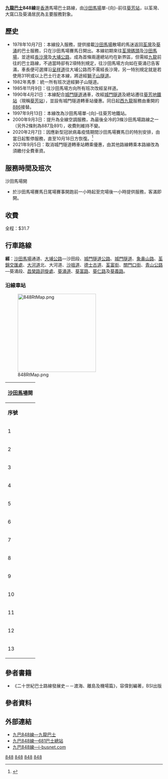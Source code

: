 {{公共汽車路線基礎資訊
|路線名稱             = 九龍巴士848線
|外文名稱             = KMB Route 848
|代表圖像             = 848 ASU11 PC3851 20180909 Sha Tin Racecourse.jpg
|代表圖像二           = 
|經營者               = 九龍巴士
|所屬車廠             = 荔枝角車廠
|路線用車             = 不固定
|起點站               = [[沙田馬場|沙田馬場]]
|途經地點             = [[城門隧道|城門隧道]]、[[荃灣|荃灣]]、[[葵興|葵興]]
|終點站               = [[葵芳站|葵芳站]]
|路線性質             = 賽馬日單程線
|全程行駛里程         = 16.8公里
|全程行車時間         = 50分鐘
|服務時間             = 尾場賽事前1小時至尾場結束後1小時
|班次頻率             = 滿客即開
|全程收費             = $31.7
|主要競爭交通         = [[港鐵|港鐵]]<BR>紅色小巴(只適用於前往荃灣)
}}

'''[[九龍巴士|九龍巴士]]848線'''是[[香港|香港]]馬場巴士路線，由[[沙田馬場|沙田馬場]]單-{向}-前往[[葵芳站|葵芳站]]，以荃灣、大窩口及葵涌居民為主要服務對象。

==歷史==
*1978年10月7日：本線投入服務，提供接載[[沙田馬場|沙田馬場]]散場的馬迷返回[[荃灣|荃灣]]及[[葵涌|葵涌]]的巴士服務，只在沙田馬場賽馬日開出。本線初期來往[[荃灣碼頭|荃灣碼頭]]及[[沙田馬場|沙田馬場]]，並途經[[長沙灣|長沙灣]]及[[大埔公路|大埔公路]]，成為首條兩邊總站均在新界區，但需經[[九龍|九龍]]前往的巴士路線，不過當時卻有2項特別規定，往沙田馬場方向如在葵涌已告客滿，車長便可選擇沿[[呈祥道|呈祥道]]往大埔公路而不需經長沙灣，另一特別規定就是若使用31呎或以上巴士行走本線，將途經[[獅子山隧道|獅子山隧道]]。
*1982年馬季：統一所有班次途經獅子山隧道。
*1985年11月9日：往沙田馬場方向所有班次改經呈祥道。
*1990年4月21日：本線配合[[城門隧道|城門隧道]]通車，改經[[城門隧道|城門隧道]]及總站遷往[[葵芳地鐵站|葵芳地鐵站]]（現稱[[葵芳站|葵芳站]]），並設有城門隧道轉車站優惠。同日起[[西九龍|西九龍]]服務由重開的[[九龍巴士886線|886]]接替。
*1997年9月13日：本線改為沙田馬場單-{向}-往葵芳地鐵站。
*2000年9月3日：提升為全線空調服務，為最後全冷的3條沙田馬場路線之一（另外2條則為887及891），收費則維持不變。
*2020年2月7日：因應新型冠狀病毒疫情期間沙田馬場賽馬日的特別安排，由當日起暫停服務，直至10月18日方恢復。<ref>{{Cite web |url=http://www.kmb.hk/tc/news/press/archives/news202010173722.html |title=九巴於十月十八日往來馬場服務安排 |accessdate=2020-10-18 |archive-date=2020-12-05 |archive-url=https://web.archive.org/web/20201205224056/http://www1.kmb.hk/tc/news/press/archives/news202010173722.html |dead-url=no }}</ref>
*2021年9月5日：取消城門隧道轉車站轉乘優惠，由其他路線轉乘本路線改為須繳付全費車資。

==服務時間及班次==
;沙田馬場開
*於沙田馬場賽馬日尾場賽事開跑前一小時起至完場後一小時提供服務，客滿即開。

==收費==
全程：$31.7
{{fare-remarks|KMB|fcs=N|本線'''不包括在'''城門隧道轉車站轉乘優惠計劃之內，由其他路線轉乘本路線不設轉乘優惠，須付全費車資。}}

==行車路線==
'''經'''：[[沙田馬場|沙田馬場]]通道、[[大埔公路|大埔公路]]—沙田段、[[城門隧道公路|城門隧道公路]]、[[城門隧道|城門隧道]]、[[象鼻山路|象鼻山路]]、[[荃錦交匯處|荃錦交匯處]]、[[大河道|大河道]]北、大河道、[[沙咀道|沙咀道]]、[[德士古道|德士古道]]、[[荃富街|荃富街]]、[[關門口街|關門口街]]、[[青山公路|青山公路]]—葵涌段、[[昌榮路迴旋處|昌榮路迴旋處]]、[[葵涌道|葵涌道]]、[[葵富路|葵富路]]、[[葵仁路|葵仁路]]及[[葵義路|葵義路]]。

===沿線車站===
[[File:848RtMap.png|250px]]
{|class="wikitable" style="text-align: center"
!colspan=3|[[沙田馬場|沙田馬場]]開
|-
!'''序號'''!!'''車站名稱'''!!'''位置'''
|-
|1||[[沙田馬場|沙田馬場]]巴士總站||[[沙田馬場巴士總站|沙田馬場巴士總站]]
{{Routemapbreak|colspan=5|{{SR|9}}{{TPR|沙田}}、[[城門隧道公路|城門隧道公路]]、[[城門隧道|城門隧道]]}}
|-
|2||[[城門隧道轉車站|城門隧道轉車站]]<ref>'''乘客於此站登上本路線車輛時須付全費車資'''</ref>||[[城門隧道|城門隧道]]
{{Routemapbreak|colspan=5|{{SR|9}}[[象鼻山路|象鼻山路]]；[[荃錦交匯處|荃錦交匯處]]}}
|-
|3||[[荃灣站|荃灣站]]||[[大河道北|大河道北]]
|-
|4||[[戴麟趾#命名事物|戴麟趾夫人診所]]||rowspan="3"|[[沙咀道|沙咀道]]
|-
|5||[[寶石大廈|寶石大廈]]
|-
|6||[[名逸居|名逸居]]
|-
|7||{{tsl|zh-yue|荃富街花園|荃富街公園}}||[[荃富街|荃富街]]
|-
|8||[[大窩口站|大窩口站]]||rowspan="2"|[[青山公路－葵涌段|青山公路－葵涌段]]
|-
|9||[[國瑞路公園|國瑞路公園]]
|-
|10||[[葵俊苑|葵俊苑]]||rowspan="2"|[[葵涌道|葵涌道]]
|-
|11||[[新葵興花園|新葵興花園]]
|-
|12||[[新都會廣場|新都會廣場]]<ref>此站祇供落客</ref>||[[葵仁路|葵仁路]]
|-
|13||[[葵芳站|葵芳站]]巴士總站||[[葵芳站公共運輸交匯處|葵芳站公共運輸交匯處]]
|}

==參者書籍==
*《二十世紀巴士路線發展史－－渡海、離島及機場篇》，容偉釗編著，BSI出版
==參者資料==
{{reflist}}

==外部連結==
*[http://m.kmb.hk/tc/result.html?busno=848 九巴848線—九龍巴士] {{Wayback|url=http://m.kmb.hk/tc/result.html?busno=848 |date=20160304112302 }}
*[http://www.681busterminal.com/848.html 九巴848線—681巴士總站] {{Wayback|url=http://www.681busterminal.com/848.html |date=20181009090702 }}
*[https://web.archive.org/web/20080523225632/http://www.i-busnet.com/busroute/kmb/kmbr848.php 九巴848線—i-busnet.com]

{{沙田區巴士路線列表}}{{葵青區巴士路線列表}}{{城門隧道巴士路線}}{{香港賽馬日特別巴士路線}}

[[Category:九龍巴士路線|848]]
[[Category:沙田區巴士路線|848]]
[[Category:葵青區巴士路線|848]]
[[Category:香港賽馬日特別巴士路線|848]]
